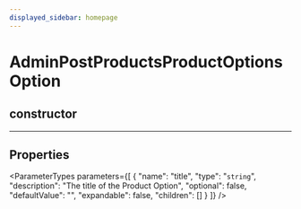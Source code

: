 ```yaml
---
displayed_sidebar: homepage
---
```



# AdminPostProductsProductOptionsOption

## constructor

___

## Properties

<ParameterTypes parameters={[
  {
    "name": "title",
    "type": "`string`",
    "description": "The title of the Product Option",
    "optional": false,
    "defaultValue": "",
    "expandable": false,
    "children": []
  }
]} />

